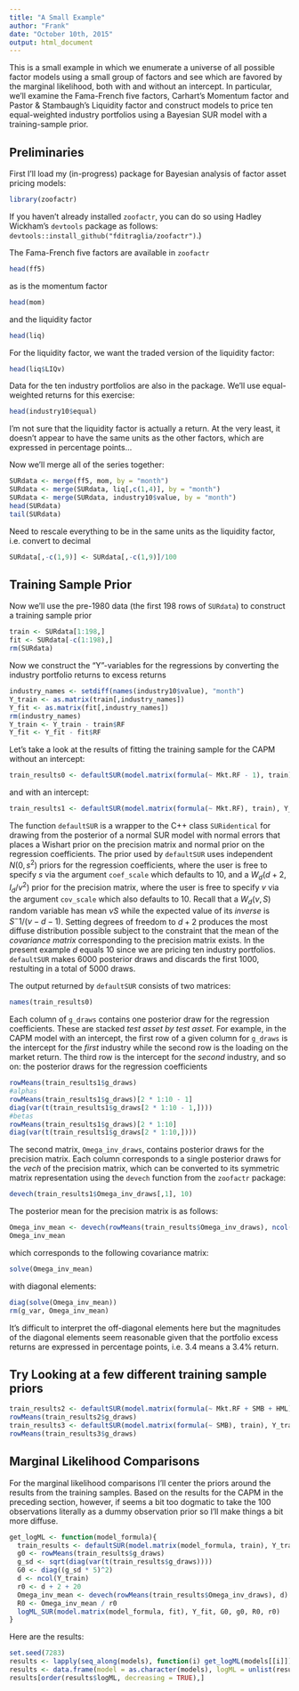 ```yaml
---
title: "A Small Example"
author: "Frank"
date: "October 10th, 2015"
output: html_document
---
```

This is a small example in which we enumerate a universe of all possible factor models using a small group of factors and see which are favored by the marginal likelihood, both with and without an intercept.
In particular, we'll examine the Fama-French five factors, Carhart's Momentum factor and Pastor & Stambaugh's Liquidity factor and construct models to price ten equal-weighted industry portfolios using a Bayesian SUR model with a training-sample prior.


## Preliminaries
First I'll load my (in-progress) package for Bayesian analysis of factor asset pricing models:
```r
library(zoofactr)
```
If you haven't already installed ``zoofactr``, you can do so using Hadley Wickham's ``devtools`` package as follows: ``devtools::install_github("fditraglia/zoofactr")``.)

The Fama-French five factors are available in ``zoofactr``
```r
head(ff5)
```
as is the momentum factor
```r
head(mom)
```
and the liquidity factor
```r
head(liq)
```
For the liquidity factor, we want the traded version of the liquidity factor: 
```r
head(liq$LIQv)
```
Data for the ten industry portfolios are also in the package.
We'll use equal-weighted returns for this exercise: 
```r
head(industry10$equal)
```

I'm not sure that the liquidity factor is actually a return.
At the very least, it doesn't appear to have the same units as the other factors, which are expressed in percentage points...


Now we'll merge all of the series together:
```r
SURdata <- merge(ff5, mom, by = "month")
SURdata <- merge(SURdata, liq[,c(1,4)], by = "month")
SURdata <- merge(SURdata, industry10$value, by = "month")
head(SURdata)
tail(SURdata)
```
Need to rescale everything to be in the same units as the liquidity factor, i.e. convert to decimal
```r
SURdata[,-c(1,9)] <- SURdata[,-c(1,9)]/100
```


## Training Sample Prior
Now we'll use the pre-1980 data (the first 198 rows of ``SURdata``) to construct a training sample prior 
```r
train <- SURdata[1:198,]
fit <- SURdata[-c(1:198),] 
rm(SURdata)
```
Now we construct the "Y"-variables for the regressions by converting the industry portfolio returns to excess returns
```r
industry_names <- setdiff(names(industry10$value), "month")
Y_train <- as.matrix(train[,industry_names])
Y_fit <- as.matrix(fit[,industry_names])
rm(industry_names)
Y_train <- Y_train - train$RF
Y_fit <- Y_fit - fit$RF
```

Let's take a look at the results of fitting the training sample for the CAPM without an intercept:
```r
train_results0 <- defaultSUR(model.matrix(formula(~ Mkt.RF - 1), train), Y_train, coef_scale = 2^2, cov_scale = 0.7^2)
```
and with an intercept:
```r
train_results1 <- defaultSUR(model.matrix(formula(~ Mkt.RF), train), Y_train, coef_scale = 2^2, cov_scale = 0.7^2)
```
The function ``defaultSUR`` is a wrapper to the C++ class ``SURidentical`` for drawing from the posterior of a normal SUR model with normal errors that places a Wishart prior on the precision matrix and normal prior on the regression coefficients.
The prior used by ``defaultSUR`` uses independent $N(0,s^2)$ priors for the regression coefficients, where the user is free to specify $s$ via the argument ``coef_scale`` which defaults to 10, and a $W_d(d + 2, I_d/v^2)$ prior for the precision matrix, where the user is free to specify $v$ via the argument ``cov_scale`` which also defaults to 10.
Recall that a $W_d(\nu, S)$ random variable has mean $\nu S$ while the expected value of its *inverse* is $S^-1/(\nu - d - 1)$.
Setting degrees of freedom to $d+2$ produces the most diffuse distribution possible subject to the constraint that the mean of the *covariance matrix* corresponding to the precision matrix exists. 
In the present example $d$ equals 10 since we are pricing ten industry portfolios.
``defaultSUR`` makes 6000 posterior draws and discards the first 1000, restulting in a total of 5000 draws.

The output returned by ``defaultSUR`` consists of two matrices:
```r
names(train_results0)
```
Each column of ``g_draws`` contains one posterior draw for the regression coefficients.
These are stacked *test asset by test asset.*
For example, in the CAPM model with an intercept, the first row of a given column for ``g_draws`` is the intercept for the *first* industry while the second row is the loading on the market return.
The third row is the intercept for the *second* industry, and so on:
the posterior draws for the regression coefficients
```r
rowMeans(train_results1$g_draws)
#alphas
rowMeans(train_results1$g_draws)[2 * 1:10 - 1]
diag(var(t(train_results1$g_draws[2 * 1:10 - 1,])))
#betas
rowMeans(train_results1$g_draws)[2 * 1:10]
diag(var(t(train_results1$g_draws[2 * 1:10,])))
```
The second matrix, ``Omega_inv_draws``, contains posterior draws for the precision matrix.
Each column corresponds to a single posterior draws for the *vech* of the precision matrix, which can be converted to its symmetric matrix representation using the ``devech`` function from the ``zoofactr`` package:
```r
devech(train_results1$Omega_inv_draws[,1], 10)
```


The posterior mean for the precision matrix is as follows:
```r
Omega_inv_mean <- devech(rowMeans(train_results$Omega_inv_draws), ncol(Y_train))
Omega_inv_mean
```
which corresponds to the following covariance matrix:
```r
solve(Omega_inv_mean)
```
with diagonal elements:
```r
diag(solve(Omega_inv_mean))
rm(g_var, Omega_inv_mean)
```
It's difficult to interpret the off-diagonal elements here but the magnitudes of the diagonal elements seem reasonable given that the portfolio excess returns are expressed in percentage points, i.e. 3.4 means a 3.4% return.

## Try Looking at a few different training sample priors
```r
train_results2 <- defaultSUR(model.matrix(formula(~ Mkt.RF + SMB + HML), train), Y_train, coef_scale = 2^2, cov_scale = 0.7^2)
rowMeans(train_results2$g_draws)
train_results3 <- defaultSUR(model.matrix(formula(~ SMB), train), Y_train, coef_scale = 2^2, cov_scale = 0.7^2)
rowMeans(train_results3$g_draws)
```



## Marginal Likelihood Comparisons
For the marginal likelihood comparisons I'll center the priors around the results from the training samples.
Based on the results for the CAPM in the preceding section, however, if seems a bit too dogmatic to take the 100 observations literally as a dummy observation prior so I'll make things a bit more diffuse.

```r
get_logML <- function(model_formula){
  train_results <- defaultSUR(model.matrix(model_formula, train), Y_train)
  g0 <- rowMeans(train_results$g_draws)
  g_sd <- sqrt(diag(var(t(train_results$g_draws))))
  G0 <- diag((g_sd * 5)^2)
  d <- ncol(Y_train)
  r0 <- d + 2 + 20
  Omega_inv_mean <- devech(rowMeans(train_results$Omega_inv_draws), d)
  R0 <- Omega_inv_mean / r0
  logML_SUR(model.matrix(model_formula, fit), Y_fit, G0, g0, R0, r0)
}
```
Here are the results:
```r
set.seed(7283)
results <- lapply(seq_along(models), function(i) get_logML(models[[i]]))
results <- data.frame(model = as.character(models), logML = unlist(results))
results[order(results$logML, decreasing = TRUE),]
```












